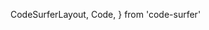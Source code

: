   CodeSurferLayout,
  Code,
} from 'code-surfer'

<CodeSurferLayout>
  <Code
    code={require('!!raw-loader!./script.0.js').default}
    lang="jsx"
    title="Implement Toggle Class Component"
  />
</CodeSurferLayout>
